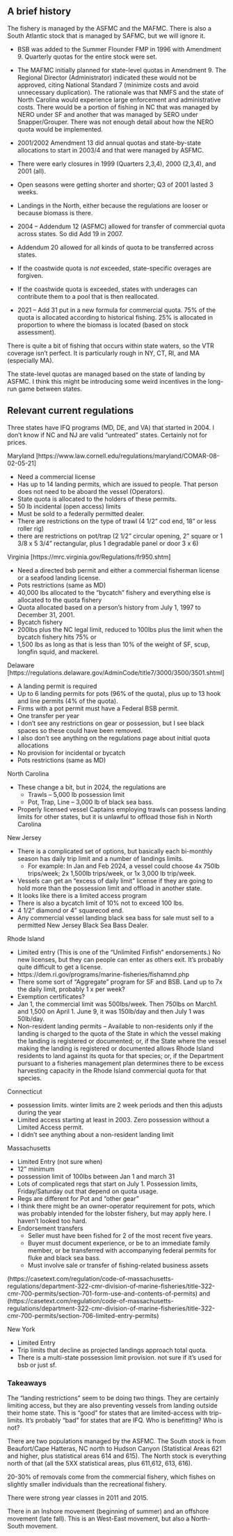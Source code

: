 ## A brief history

The fishery is managed by the ASFMC and the MAFMC.  There is also a South Atlantic stock that is managed by SAFMC, but we will ignore it.

* BSB was added to the Summer Flounder FMP in 1996 with Amendment 9.  Quarterly quotas for the entire stock were set.
* The MAFMC initially planned for state-level quotas in Amendment 9.  The Regional Director (Administrator) indicated these would not be approved, citing National Standard 7 (minimize costs and avoid unnecessary duplication). The rationale was that NMFS and the state of North Carolina would experience large enforcement and administrative costs. There would be a portion of fishing in NC that was managed by NERO under SF and another that was managed by SERO under Snapper/Grouper.  There was not enough detail about how the NERO quota would be implemented.
* 2001/2002 Amendment 13 did annual quotas and state-by-state allocations to start in 2003/4 and that were managed by ASFMC.
* There were early closures in 1999 (Quarters 2,3,4), 2000 (2,3,4), and 2001 (all).
* Open seasons were getting shorter and shorter; Q3 of 2001 lasted 3 weeks.
* Landings in the North, either because the regulations are looser or because biomass is there.

* 2004 -- Addendum 12 (ASFMC) allowed for transfer of commercial quota across states.  So did Add 19 in 2007.
* Addendum 20 allowed for all kinds of quota to be transferred across states.

* If the coastwide quota is *not* exceeded, state-specific overages are forgiven.
* If the coastwide quota is exceeded, states with underages can contribute them to a pool that is then reallocated.

* 2021 -- Add 31 put in a new formula for commercial quota.  75% of the quota is allocated according to historical fishing. 25% is allocated in proportion to where the biomass is located (based on stock assessment).

There is quite a bit of fishing that occurs within state waters, so the VTR coverage isn't perfect.  It is particularly rough in NY, CT, RI, and MA (especially MA).

The state-level quotas are managed based on the state of landing by ASFMC.  I think this might be introducing some weird incentives in the long-run game between states.


## Relevant current regulations

Three states have IFQ programs (MD, DE, and VA) that started in 2004. I don't know if NC and NJ are valid "untreated" states.  Certainly not for prices.

Maryland [https://www.law.cornell.edu/regulations/maryland/COMAR-08-02-05-21]

* Need a commercial license
* Has up to 14 landing permits, which are issued to people. That person does not need to be aboard the vessel (Operators).
* State quota is allocated to the holders of these permits.
* 50 lb incidental (open access) limits 
* Must be sold to a federally permitted dealer.
* There are restrictions on the type of trawl (4 1/2" cod end, 18" or less roller rig)
* there are restrictions on pot/trap (2 1/2" circular opening, 2" square or 1 3/8 x 5 3/4" rectangular, plus 1 degradable panel or door 3 x 6)
  
Virginia [https://mrc.virginia.gov/Regulations/fr950.shtm]

  * Need a directed bsb permit and either a commercial fisherman license or a seafood landing license.
  * Pots restrictions (same as MD)
  * 40,000 lbs allocated to the "bycatch" fishery and everything else is allocated to the quota fishery
  * Quota allocated based on a person's history from July 1, 1997 to December 31, 2001.
  * Bycatch fishery
  * 200lbs plus the NC legal limit, reduced to 100lbs plus the limit when the bycatch fishery hits 75% or
  * 1,500 lbs as long as that is less than 10% of the weight of SF, scup, longfin squid, and mackerel.
  

Delaware [https://regulations.delaware.gov/AdminCode/title7/3000/3500/3501.shtml]

  * A landing permit is required
  * Up to 6 landing permits for pots (96% of the quota), plus up to 13 hook and line permits (4% of the quota).
  * Firms with a pot permit must have a Federal BSB permit. 
  * One transfer per year
  * I don't see any restrictions on gear or possession, but I see black spaces so these could have been removed.
  * I also don't see anything on the regulations page about initial quota allocations
  * No provision for incidental or bycatch 
  * Pots restrictions (same as MD)


North Carolina

  * These change a bit, but in 2024, the regulations are 
    * Trawls -- 5,000 lb possession limit
    * Pot, Trap, Line -- 3,000 lb of black sea bass.
  * Properly licensed vessel Captains employing trawls can possess landing limits for other states, but it is unlawful to offload those fish in North Carolina

New Jersey

  * There is a complicated set of options, but basically each bi-monthly season has daily trip limit and a number of landings limits.
      * For example: In Jan and Feb 2024, a vessel could choose 4x 750lb trips/week; 2x 1,500lb trips/week, or 1x 3,000 lb trip/week.
  * Vessels can get an "excess of daily limit" license if they are going to hold more than the possession limit and offload in another state.
  * It looks like there is a limited access program
  * There is also a bycatch limit of 10% not to exceed 100 lbs. 
  * 4 1/2" diamond or 4" squarecod end.
  * Any commercial vessel landing black sea bass for sale must sell to a permitted New Jersey Black Sea Bass Dealer.


Rhode Island

  * Limited entry (This is one of the "Unlimited Finfish" endorsements.)  No new licenses, but they can people can enter as others exit. It's probably quite difficult to get a license.
  * https://dem.ri.gov/programs/marine-fisheries/fishamnd.php
  * There some sort of "Aggregate" program for SF and BSB.  Land up to 7x the daily limit, probably 1 x per week?
  * Exemption certificates?
  * Jan 1, the commercial limit was 500lbs/week. Then 750lbs on March1. and 1,500 on April 1. June 9, it was 150lb/day and then July 1 was 50lb/day.
  * Non-resident landing permits -- Available to non-residents only if the landing is charged to the quota of the State in which the vessel making the landing is registered or documented; or, if the State where the vessel making the landing is registered or documented allows Rhode Island residents to land against its quota for that species; or, if the Department pursuant to a fisheries management plan determines there to be excess harvesting capacity in the Rhode Island commercial quota for that species.

Connecticut
  
  * possession limits. winter limits are 2 week periods and then this adjusts during the year
  * Limited access starting at least in 2003.  Zero possession without a Limited Access permit.
  * I didn't see anything about a non-resident landing limit

Massachusetts

  * Limited Entry (not sure when)
  * 12" minimum
  * possession limit of 100lbs between Jan 1 and march 31
  * Lots of complicated regs that start on July 1. Possession limits, Friday/Saturday out that depend on quota usage.
  * Regs are different for Pot and "other gear"
  * I think there might be an owner-operator requirement for pots, which was probably intended for the lobster fishery, but may apply here. I haven't looked too hard.
  * Endorsement transfers 
    * Seller  must have been fished for 2 of the most recent five years.  
    * Buyer must document experience, or be to an immediate family member, or be transferred with accompanying federal permits for fluke and black sea bass.
    * Must involve sale or transfer of fishing-related business assets
  
(https://casetext.com/regulation/code-of-massachusetts-regulations/department-322-cmr-division-of-marine-fisheries/title-322-cmr-700-permits/section-701-form-use-and-contents-of-permits)
and (https://casetext.com/regulation/code-of-massachusetts-regulations/department-322-cmr-division-of-marine-fisheries/title-322-cmr-700-permits/section-706-limited-entry-permits)
  
New York

  * Limited Entry
  * Trip limits that decline as projected landings approach total quota.
  * There is a multi-state possession limit provision. not sure if it's used for bsb or just sf.
  
  
### Takeaways

The "landing restrictions" seem to be doing two things. They are certainly limiting access, but they are also preventing vessels from landing outside their home state.  This is "good" for states that are limited-access with trip-limits. It's probably "bad" for states that are IFQ.  Who is benefitting? Who is not? 

There are two populations managed by the ASFMC. The South stock is from Beaufort/Cape Hatteras, NC north to Hudson Canyon (Statistical Areas 621 and higher, plus statistical areas 614 and 615). The North stock is everything north of that (all the 5XX statistical areas, plus 611,612, 613, 616). 

20-30% of removals come from the commercial fishery, which fishes on slightly smaller individuals than the recreational fishery. 

There were strong year classes in 2011 and 2015.

There in an Inshore movement (beginning of summer) and an offshore movement (late fall). This is an West-East movement, but also a North-South movement.


